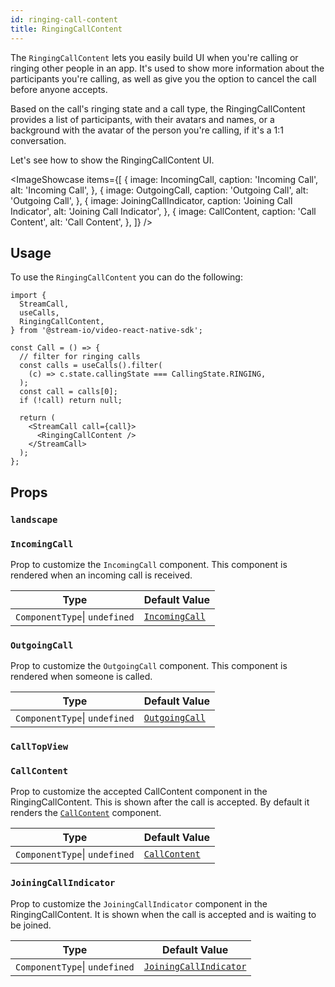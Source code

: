 ```yaml
---
id: ringing-call-content
title: RingingCallContent
---
```




The `RingingCallContent` lets you easily build UI when you're calling or ringing other people in an app. It's used to show more information about the participants you're calling, as well as give you the option to cancel the call before anyone accepts.

Based on the call's ringing state and a call type, the RingingCallContent provides a list of participants, with their avatars and names, or a background with the avatar of the person you're calling, if it's a 1:1 conversation.

Let's see how to show the RingingCallContent UI.

<ImageShowcase
  items={[
    {
      image: IncomingCall,
      caption: 'Incoming Call',
      alt: 'Incoming Call',
    },
    {
      image: OutgoingCall,
      caption: 'Outgoing Call',
      alt: 'Outgoing Call',
    },
    {
      image: JoiningCallIndicator,
      caption: 'Joining Call Indicator',
      alt: 'Joining Call Indicator',
    },
    {
      image: CallContent,
      caption: 'Call Content',
      alt: 'Call Content',
    },
  ]}
/>

## Usage

To use the `RingingCallContent` you can do the following:

```tsx {11}
import {
  StreamCall,
  useCalls,
  RingingCallContent,
} from '@stream-io/video-react-native-sdk';

const Call = () => {
  // filter for ringing calls
  const calls = useCalls().filter(
    (c) => c.state.callingState === CallingState.RINGING,
  );
  const call = calls[0];
  if (!call) return null;

  return (
    <StreamCall call={call}>
      <RingingCallContent />
    </StreamCall>
  );
};
```

## Props

### `landscape`

<Landscape />

### `IncomingCall`

Prop to customize the `IncomingCall` component. This component is rendered when an incoming call is received.

| Type                          | Default Value                                                                                                                                              |
| ----------------------------- | ---------------------------------------------------------------------------------------------------------------------------------------------------------- |
| `ComponentType`\| `undefined` | [`IncomingCall`](https://github.com/GetStream/stream-video-js/blob/main/packages/react-native-sdk/src/components/Call/RingingCallContent/IncomingCall.tsx) |

### `OutgoingCall`

Prop to customize the `OutgoingCall` component. This component is rendered when someone is called.

| Type                          | Default Value                                                                                                                                              |
| ----------------------------- | ---------------------------------------------------------------------------------------------------------------------------------------------------------- |
| `ComponentType`\| `undefined` | [`OutgoingCall`](https://github.com/GetStream/stream-video-js/blob/main/packages/react-native-sdk/src/components/Call/RingingCallContent/OutgoingCall.tsx) |

### `CallTopView`

<CallTopView />

### `CallContent`

Prop to customize the accepted CallContent component in the RingingCallContent. This is shown after the call is accepted. By default it renders the [`CallContent`](../call-content) component.

| Type                          | Default Value                                                                                                                                     |
| ----------------------------- | ------------------------------------------------------------------------------------------------------------------------------------------------- |
| `ComponentType`\| `undefined` | [`CallContent`](https://github.com/GetStream/stream-video-js/blob/main/packages/react-native-sdk/src/components/Call/CallContent/CallContent.tsx) |

### `JoiningCallIndicator`

Prop to customize the `JoiningCallIndicator` component in the RingingCallContent. It is shown when the call is accepted and is waiting to be joined.

| Type                          | Default Value                                                                                                                                                              |
| ----------------------------- | -------------------------------------------------------------------------------------------------------------------------------------------------------------------------- |
| `ComponentType`\| `undefined` | [`JoiningCallIndicator`](https://github.com/GetStream/stream-video-js/blob/main/packages/react-native-sdk/src/components/Call/RingingCallContent/JoiningCallIndicator.tsx) |
